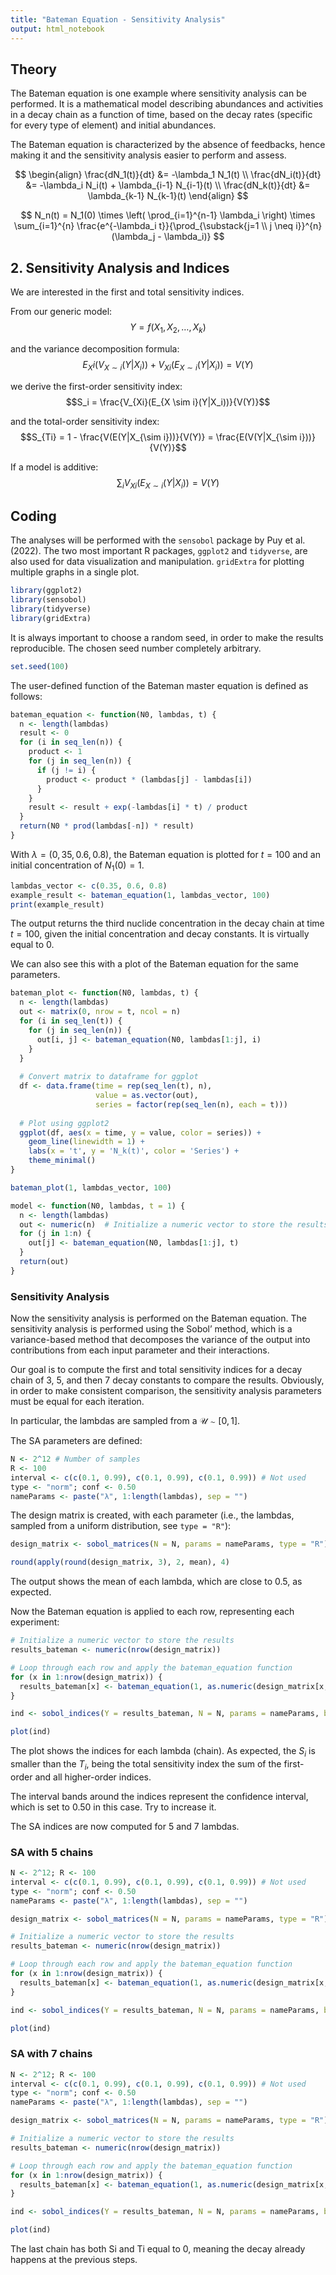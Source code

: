 ```yaml
---
title: "Bateman Equation - Sensitivity Analysis"
output: html_notebook
---
```


## Theory

The Bateman equation is one example where sensitivity analysis can be performed. It is a mathematical model describing abundances and activities in a decay chain as a function of time, based on the decay rates (specific for every type of element) and initial abundances.

The Bateman equation is characterized by the absence of feedbacks, hence making it and the sensitivity analysis easier to perform and assess.

$$
\begin{align}
\frac{dN_1(t)}{dt} &= -\lambda_1 N_1(t) \\
\frac{dN_i(t)}{dt} &= -\lambda_i N_i(t) + \lambda_{i-1} N_{i-1}(t) \\
\frac{dN_k(t)}{dt} &= \lambda_{k-1} N_{k-1}(t)
\end{align}
$$

$$
N_n(t) = N_1(0) \times \left( \prod_{i=1}^{n-1} \lambda_i \right) \times \sum_{i=1}^{n} \frac{e^{-\lambda_i t}}{\prod_{\substack{j=1 \\ j \neq i}}^{n} (\lambda_j - \lambda_i)}
$$

## 2. Sensitivity Analysis and Indices

We are interested in the first and total sensitivity indices.

From our generic model:
$$Y = f(X_1, X_2, \dots, X_k)$$

and the variance decomposition formula:
$$E_Xi (V_{X \sim i}(Y|X_i)) + V_{Xi}(E_{X \sim i}(Y|X_i)) = V(Y)$$

we derive the first-order sensitivity index:
$$S_i = \frac{V_{Xi}(E_{X \sim i}(Y|X_i))}{V(Y)}$$

and the total-order sensitivity index:
$$S_{Ti} = 1 - \frac{V(E(Y|X_{\sim i}))}{V(Y)} = \frac{E(V(Y|X_{\sim i}))}{V(Y)}$$

If a model is additive:
$$\sum_i V_{Xi} (E_{X \sim i}(Y|X_i)) = V(Y)$$

## Coding

The analyses will be performed with the `sensobol` package by Puy et al.(2022). The two most important R packages, `ggplot2` and `tidyverse`, are also used for data visualization and manipulation. `gridExtra` for plotting multiple graphs in a single plot.
```r
library(ggplot2)
library(sensobol)
library(tidyverse)
library(gridExtra)
```

It is always important to choose a random seed, in order to make the results reproducible. The chosen seed number completely arbitrary.
```r
set.seed(100)
```

The user-defined function of the Bateman master equation is defined as follows:
```r
bateman_equation <- function(N0, lambdas, t) {
  n <- length(lambdas)
  result <- 0
  for (i in seq_len(n)) {
    product <- 1
    for (j in seq_len(n)) {
      if (j != i) {
        product <- product * (lambdas[j] - lambdas[i])
      }
    }
    result <- result + exp(-lambdas[i] * t) / product
  }
  return(N0 * prod(lambdas[-n]) * result)
}
```

With $\lambda = (0,35, 0.6, 0.8)$, the Bateman equation is plotted for $t = 100$ and an initial concentration of $N_1(0) = 1$.

```r
lambdas_vector <- c(0.35, 0.6, 0.8)
example_result <- bateman_equation(1, lambdas_vector, 100)
print(example_result)
```
The output returns the third nuclide concentration in the decay chain at time $t = 100$, given the initial concentration and decay constants. It is virtually equal to 0.

We can also see this with a plot of the Bateman equation for the same parameters.

```r
bateman_plot <- function(N0, lambdas, t) {
  n <- length(lambdas)
  out <- matrix(0, nrow = t, ncol = n)
  for (i in seq_len(t)) {
    for (j in seq_len(n)) {
      out[i, j] <- bateman_equation(N0, lambdas[1:j], i)
    }
  }
  
  # Convert matrix to dataframe for ggplot
  df <- data.frame(time = rep(seq_len(t), n),
                   value = as.vector(out),
                   series = factor(rep(seq_len(n), each = t)))
  
  # Plot using ggplot2
  ggplot(df, aes(x = time, y = value, color = series)) +
    geom_line(linewidth = 1) +
    labs(x = 't', y = 'N_k(t)', color = 'Series') +
    theme_minimal()
}
```

```r
bateman_plot(1, lambdas_vector, 100)
```


```r
model <- function(N0, lambdas, t = 1) {
  n <- length(lambdas)
  out <- numeric(n)  # Initialize a numeric vector to store the results
  for (j in 1:n) {
    out[j] <- bateman_equation(N0, lambdas[1:j], t)
  }
  return(out)
}
```


### Sensitivity Analysis

Now the sensitivity analysis is performed on the Bateman equation. The sensitivity analysis is performed using the Sobol' method, which is a variance-based method that decomposes the variance of the output into contributions from each input parameter and their interactions.

Our goal is to compute the first and total sensitivity indices for a decay chain of 3, 5, and then 7 decay constants to compare the results. Obviously, in order to make consistent comparison, the sensitivity analysis parameters must be equal for each iteration.

In particular, the lambdas are sampled from a $\mathcal{U} \sim [0, 1]$.

The SA parameters are defined:
```r
N <- 2^12 # Number of samples 
R <- 100 
interval <- c(c(0.1, 0.99), c(0.1, 0.99), c(0.1, 0.99)) # Not used
type <- "norm"; conf <- 0.50
nameParams <- paste("λ", 1:length(lambdas), sep = "")
```

The design matrix is created, with each parameter (i.e., the lambdas, sampled from a uniform distribution, see `type = "R"`):
```r
design_matrix <- sobol_matrices(N = N, params = nameParams, type = "R")

round(apply(round(design_matrix, 3), 2, mean), 4)
```

The output shows the mean of each lambda, which are close to 0.5, as expected.

Now the Bateman equation is applied to each row, representing each experiment:
```r
# Initialize a numeric vector to store the results
results_bateman <- numeric(nrow(design_matrix))

# Loop through each row and apply the bateman_equation function
for (x in 1:nrow(design_matrix)) {
  results_bateman[x] <- bateman_equation(1, as.numeric(design_matrix[x, ]), t = 1)
}

ind <- sobol_indices(Y = results_bateman, N = N, params = nameParams, boot = TRUE, R = R, type = type, conf = conf)

plot(ind)
```
The plot shows the indices for each lambda (chain). As expected, the $S_i$ is smaller than the $T_i$, being the total sensitivity index the sum of the first-order and all higher-order indices.

The interval bands around the indices represent the confidence interval, which is set to 0.50 in this case. Try to increase it.

The SA indices are now computed for 5 and 7 lambdas.

### SA with 5 chains
```r
N <- 2^12; R <- 100
interval <- c(c(0.1, 0.99), c(0.1, 0.99), c(0.1, 0.99)) # Not used
type <- "norm"; conf <- 0.50
nameParams <- paste("λ", 1:length(lambdas), sep = "")

design_matrix <- sobol_matrices(N = N, params = nameParams, type = "R")

# Initialize a numeric vector to store the results
results_bateman <- numeric(nrow(design_matrix))

# Loop through each row and apply the bateman_equation function
for (x in 1:nrow(design_matrix)) {
  results_bateman[x] <- bateman_equation(1, as.numeric(design_matrix[x, ]), t = 1)
}

ind <- sobol_indices(Y = results_bateman, N = N, params = nameParams, boot = TRUE, R = R, type = type, conf = conf)

plot(ind)
```

### SA with 7 chains
```r
N <- 2^12; R <- 100
interval <- c(c(0.1, 0.99), c(0.1, 0.99), c(0.1, 0.99)) # Not used
type <- "norm"; conf <- 0.50
nameParams <- paste("λ", 1:length(lambdas), sep = "")

design_matrix <- sobol_matrices(N = N, params = nameParams, type = "R")

# Initialize a numeric vector to store the results
results_bateman <- numeric(nrow(design_matrix))

# Loop through each row and apply the bateman_equation function
for (x in 1:nrow(design_matrix)) {
  results_bateman[x] <- bateman_equation(1, as.numeric(design_matrix[x, ]), t = 1)
}

ind <- sobol_indices(Y = results_bateman, N = N, params = nameParams, boot = TRUE, R = R, type = type, conf = conf)

plot(ind)
```

The last chain has both Si and Ti equal to 0, meaning the decay already happens at the previous steps.
